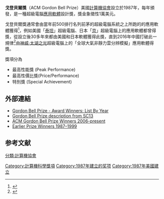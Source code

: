 '''戈登貝爾獎'''（ACM Gordon Bell Prize）美國[[計算機協會|計算機協會]]設立於1987年，每年頒發，是一種超級電腦[[應用軟體|應用軟體]]設計獎，獎金象徵性1萬美元。

戈登貝爾獎通常會由當年前500排行名列前茅的超級電腦系統之上所跑的的應用軟體獲得<ref>{{Cite web |url=http://awards.acm.org/bell/ |title=The Gordon Bell Prize |accessdate=2016-11-19 |archive-date=2006-05-04 |archive-url=https://web.archive.org/web/20060504052547/http://awards.acm.org/bell/ |dead-url=no }}</ref>，例如美國「[[泰坦_(超級電腦)|泰坦]]」超級電腦、日本「[[京_(超级电脑)|京]]」超級電腦上的應用軟體都曾得獎，從設立後30多年來都由美國和日本軟體獲得此獎，直到2016年中國打破此一規律<ref>{{Cite web |url=http://www.chinatimes.com/newspapers/20161119000749-260301 |title=超級電腦軟體應用 摘戈登貝爾獎 |accessdate=2016-11-19 |archive-date=2016-11-22 |archive-url=https://web.archive.org/web/20161122154324/http://www.chinatimes.com/newspapers/20161119000749-260301 |dead-url=no }}</ref>由[[神威·太湖之光|神威·太湖之光]]超級電腦上的「全球大氣非靜力雲分辨模擬」應用軟體得獎。

獎項分為
*最高性能獎 (Peak Performance)
*最高性價比獎(Price/Performance)
*特別獎 (Special Achievement)

==外部連結==
*[http://awards.acm.org/bell/year.cfm Gordon Bell Prize - Award Winners: List By Year] {{Wayback|url=http://awards.acm.org/bell/year.cfm |date=20141104095422 }}
*[https://web.archive.org/web/20130310082151/http://sc13.supercomputing.org/content/acm-gordon-bell-prize Gordon Bell Prize description from SC13]
*[https://web.archive.org/web/20160909101804/http://www.sighpc.org/recognition/bell-prize ACM Gordon Bell Prize Winners 2006-present]
*[http://www.sc2000.org/bell/pastawrd.htm Earlier Prize Winners 1987–1999] {{Wayback|url=http://www.sc2000.org/bell/pastawrd.htm |date=20150926185006 }}
==参考文献==
{{reflist}}
[[Category:計算機科學獎項|Category:計算機科學獎項]]
[[分類:計算機協會|分類:計算機協會]]
[[Category:1987年建立的奖项|Category:1987年建立的奖项]]
[[Category:1987年美國建立|Category:1987年美國建立]]